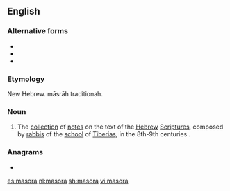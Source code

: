 ==English==

===Alternative forms===
* {{l|en|masorah}}
* {{l|en|massora}}
* {{l|en|massorah}}

===Etymology===
New Hebrew. māsrāh traditionah.

===Noun===
{{en-noun|masoras}}

# The [[collection]] of [[note]]s on the text of the [[Hebrew]] [[scripture|Scriptures]], composed by [[rabbi]]s of the [[school]] of [[Tiberias]], in the 8th-9th centuries {{CE}}.

===Anagrams===
* {{l|en|aromas}}

[[es:masora]]
[[nl:masora]]
[[sh:masora]]
[[vi:masora]]